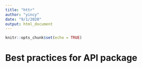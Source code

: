 ```yaml
---
title: "httr"
author: "yincy"
date: "9/1/2020"
output: html_document
---
```


```r
knitr::opts_chunk$set(echo = TRUE)
```

# Best practices for API package  
